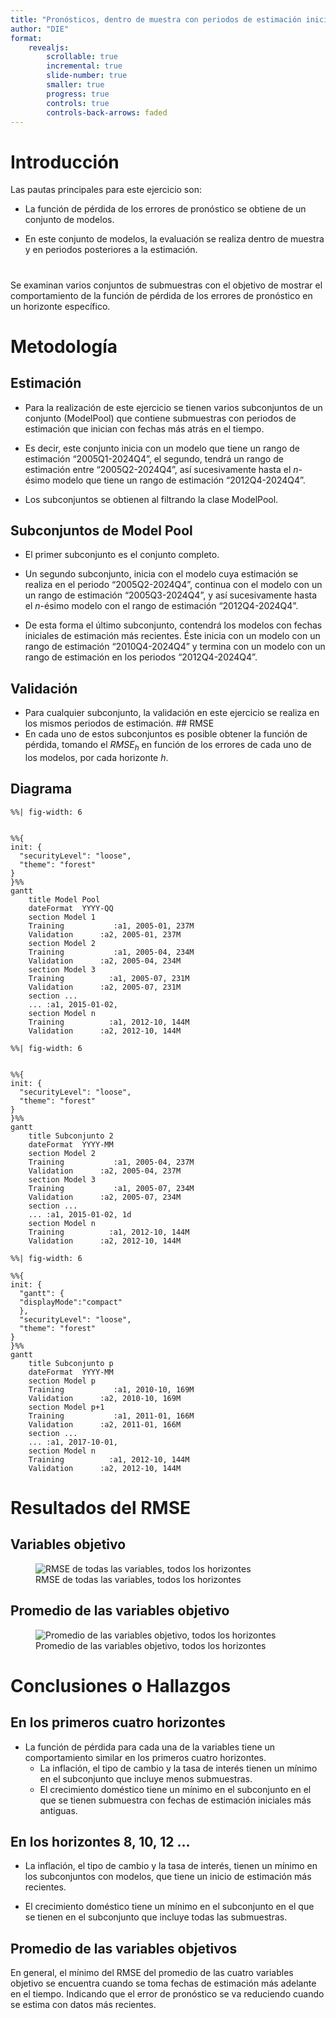 ```yaml
---
title: "Pronósticos, dentro de muestra con periodos de estimación iniciales"
author: "DIE"
format: 
    revealjs:
        scrollable: true
        incremental: true
        slide-number: true
        smaller: true
        progress: true
        controls: true
        controls-back-arrows: faded
---
```




# Introducción
<!--
Explicar qué es lo que el ejercicio pretende responder.
tales que el modelo con mayor rango 
de estimación del conjunto, tiene una fecha 
inicial de estimación cada vez más reciente.

-->

Las pautas principales para este ejercicio son:

::: {.incremental}
- La función de pérdida de los errores 
de pronóstico se obtiene de un conjunto de modelos. 

- En este conjunto de modelos, 
la evaluación se realiza dentro de muestra
y en periodos posteriores a la estimación.
:::

#

Se examinan varios conjuntos de submuestras
con el objetivo de mostrar el comportamiento
de la función de pérdida de los errores de 
pronóstico en un horizonte específico.

# Metodología
<!---
Detalles de cómo se configuró el ejercicio.
Explicar cómo se estiman los modelos por submuestras, 
es decir, ¿qué es lo que va cambiando
en cada modelo?
¿Cómo se arman los ModelPools?
--->


## Estimación 
::: {.incremental}
-  Para la realización de este ejercicio
se tienen varios subconjuntos de un 
conjunto (ModelPool) que contiene 
submuestras con periodos de estimación 
que inician con fechas más atrás en el tiempo. 

-  Es decir, este conjunto inicia con 
un modelo que tiene un rango de estimación
"2005Q1-2024Q4", el segundo, tendrá un 
rango de estimación entre "2005Q2-2024Q4", 
así sucesivamente hasta el $n$-ésimo modelo 
que tiene un rango de estimación "2012Q4-2024Q4".
  
- Los subconjuntos se obtienen al 
filtrando la clase ModelPool. 
:::

## Subconjuntos de Model Pool
::: {.incremental}

- El primer subconjunto es el conjunto completo.

- Un segundo subconjunto, inicia con el modelo
cuya estimación se realiza en el periodo 
"2005Q2-2024Q4", continua con el modelo con un 
un rango de estimación "2005Q3-2024Q4", 
y así sucesivamente hasta el $n$-ésimo 
modelo con el rango de estimación "2012Q4-2024Q4".

- De esta forma el último subconjunto, 
contendrá los modelos con fechas iniciales
de estimación más recientes. Éste inicia 
con un modelo con un rango de estimación 
"2010Q4-2024Q4" y termina con un modelo 
con un rango de estimación en los 
periodos "2012Q4-2024Q4".
:::
## Validación

::: {.incremental}
- Para cualquier subconjunto, la validación 
en este ejercicio se realiza en los mismos 
periodos de estimación. 
## RMSE
- En cada uno de estos subconjuntos es posible 
obtener la función de pérdida, tomando el 
$RMSE_h$ en función de los errores de cada 
uno de los modelos, por cada horizonte $h$. 

:::


## Diagrama

```mermaid
%%| fig-width: 6


%%{
init: {
  "securityLevel": "loose",
  "theme": "forest"   
}
}%%
gantt
    title Model Pool
    dateFormat  YYYY-QQ
    section Model 1
    Training           :a1, 2005-01, 237M
    Validation      :a2, 2005-01, 237M
    section Model 2
    Training           :a1, 2005-04, 234M
    Validation      :a2, 2005-04, 234M
    section Model 3
    Training          :a1, 2005-07, 231M
    Validation      :a2, 2005-07, 231M
    section ...
    ... :a1, 2015-01-02, 
    section Model n
    Training          :a1, 2012-10, 144M
    Validation      :a2, 2012-10, 144M

```

```mermaid
%%| fig-width: 6


%%{
init: {
  "securityLevel": "loose",
  "theme": "forest"   
}
}%%
gantt
    title Subconjunto 2
    dateFormat  YYYY-MM
    section Model 2
    Training           :a1, 2005-04, 237M
    Validation      :a2, 2005-04, 237M
    section Model 3
    Training           :a1, 2005-07, 234M
    Validation      :a2, 2005-07, 234M
    section ...
    ... :a1, 2015-01-02, 1d
    section Model n
    Training          :a1, 2012-10, 144M
    Validation      :a2, 2012-10, 144M

```

```mermaid
%%| fig-width: 6

%%{
init: {
  "gantt": {
  "displayMode":"compact"
  },
  "securityLevel": "loose",
  "theme": "forest"   
}
}%%
gantt
    title Subconjunto p
    dateFormat  YYYY-MM
    section Model p
    Training           :a1, 2010-10, 169M
    Validation      :a2, 2010-10, 169M
    section Model p+1
    Training           :a1, 2011-01, 166M
    Validation      :a2, 2011-01, 166M
    section ...
    ... :a1, 2017-10-01, 
    section Model n
    Training          :a1, 2012-10, 144M
    Validation      :a2, 2012-10, 144M

```



# Resultados del RMSE
<!---
Gráficas que expliquen los resultados.
Deben contener gráficas del RMSE 
de las 4 variables objetivo
 ({'d4_ln_cpi', 'd4_ln_s',
'd4_ln_y_sm', 'i'}) 
y el promedio de estas.
Horizontes de análisis: 1,2,3,4,8,10,12.
--->## Variables objetivo 
![RMSE de todas las variables, todos los horizontes ](./images/RMSEByVariables.png){#fig-allVar}




## Promedio de las variables objetivo

![Promedio de las variables objetivo, todos los horizontes](./images/RMSEAverage.png){#fig-avgVar}



# Conclusiones o  Hallazgos
<!---
Describir los aspectos relevantes de sus resultados.
--->
## En los primeros cuatro horizontes
::: {.incremental}
- La función de pérdida para cada una de la 
variables tiene un comportamiento similar en los
primeros cuatro horizontes. 
  + La inflación, el tipo de cambio y
  la tasa de interés tienen un mínimo en el 
  subconjunto que incluye  menos submuestras.
  + El crecimiento doméstico  tiene un mínimo en el 
  subconjunto en el que se tienen submuestra
  con fechas de estimación iniciales más antiguas. 

  
:::

## En los horizontes 8, 10, 12 ...
::: {.incremental}
  
  + La inflación, el tipo de cambio y la tasa de interés, 
  tienen un mínimo en los subconjuntos con modelos, 
  que tiene un inicio de estimación más recientes.
 
  + El crecimiento doméstico tiene un mínimo en el
  subconjunto en el que se tienen en el 
  subconjunto que incluye todas las submuestras.

:::

## Promedio de las variables objetivos
::: {.incremental}

En general, el mínimo del RMSE del promedio
de las cuatro variables objetivo se encuentra
cuando se toma fechas de estimación más 
adelante en el tiempo. Indicando que el 
error de pronóstico se va reduciendo 
cuando se estima con datos más recientes.

:::
